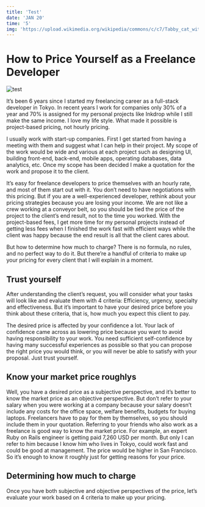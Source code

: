 ```yaml
---
title: 'Test'
date: 'JAN 20'
time: '5'
img: 'https://upload.wikimedia.org/wikipedia/commons/c/c7/Tabby_cat_with_blue_eyes-3336579.jpg'
---
```


# How to Price Yourself as a Freelance Developer

<img src='https://miro.medium.com/max/1400/1*4hQU2yYQHkkqYanTOJChfg.jpeg' alt='test'/>

It’s been 6 years since I started my freelancing career as a full-stack developer in Tokyo. In recent years I work for companies only 30% of a year and 70% is assigned for my personal projects like Inkdrop while I still make the same income. I love my life style. What made it possible is project-based pricing, not hourly pricing.

I usually work with start-up companies. First I get started from having a meeting with them and suggest what I can help in their project. My scope of the work would be wide and various at each project such as designing UI, building front-end, back-end, mobile apps, operating databases, data analytics, etc. Once my scope has been decided I make a quotation for the work and propose it to the client.

It’s easy for freelance developers to price themselves with an hourly rate, and most of them start out with it. You don’t need to have negotiations with this pricing. But if you are a well-experienced developer, rethink about your pricing strategies because you are losing your income. We are not like a crew working at a conveyor belt, so you should be tied the price of the project to the client’s end result, not to the time you worked. With the project-based fees, I get more time for my personal projects instead of getting less fees when I finished the work fast with efficient ways while the client was happy because the end result is all that the client cares about.

But how to determine how much to charge? There is no formula, no rules, and no perfect way to do it. But there’re a handful of criteria to make up your pricing for every client that I will explain in a moment.

## Trust yourself

After understanding the client’s request, you will consider what your tasks will look like and evaluate them with 4 criteria: Efficiency, urgency, specialty and effectiveness. But it’s important to have your desired price before you think about these criteria, that is, how much you expect this client to pay.

The desired price is affected by your confidence a lot. Your lack of confidence came across as lowering price because you want to avoid having responsibility to your work. You need sufficient self-confidence by having many successful experiences as possible so that you can propose the right price you would think, or you will never be able to satisfy with your proposal. Just trust yourself.

## Know your market price roughlys

Well, you have a desired price as a subjective perspective, and it’s better to know the market price as an objective perspective. But don’t refer to your salary when you were working at a company because your salary doesn’t include any costs for the office space, welfare benefits, budgets for buying laptops. Freelancers have to pay for them by themselves, so you should include them in your quotation.
Referring to your friends who also work as a freelance is good way to know the market price. For example, an expert Ruby on Rails engineer is getting paid 7,260 USD per month. But only I can refer to him because I know him who lives in Tokyo, could work fast and could be good at management. The price would be higher in San Francisco.
So it’s enough to know it roughly just for getting reasons for your price.

## Determining how much to charge

Once you have both subjective and objective perspectives of the price, let’s evaluate your work based on 4 criteria to make up your pricing.